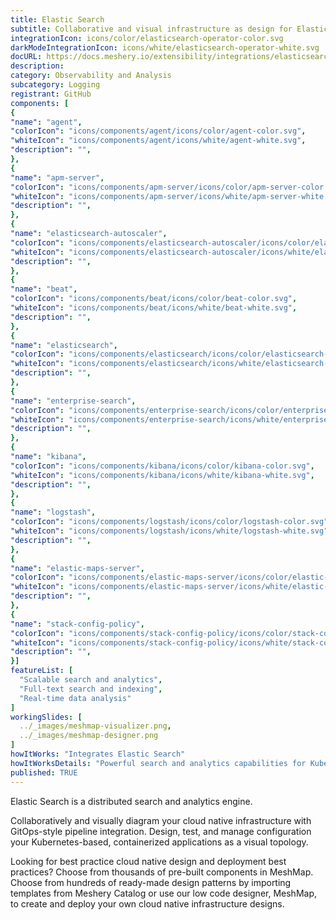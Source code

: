 ```yaml
---
title: Elastic Search
subtitle: Collaborative and visual infrastructure as design for Elastic Search
integrationIcon: icons/color/elasticsearch-operator-color.svg
darkModeIntegrationIcon: icons/white/elasticsearch-operator-white.svg
docURL: https://docs.meshery.io/extensibility/integrations/elasticsearch-operator
description: 
category: Observability and Analysis
subcategory: Logging
registrant: GitHub
components: [
{
"name": "agent",
"colorIcon": "icons/components/agent/icons/color/agent-color.svg",
"whiteIcon": "icons/components/agent/icons/white/agent-white.svg",
"description": "",
},
{
"name": "apm-server",
"colorIcon": "icons/components/apm-server/icons/color/apm-server-color.svg",
"whiteIcon": "icons/components/apm-server/icons/white/apm-server-white.svg",
"description": "",
},
{
"name": "elasticsearch-autoscaler",
"colorIcon": "icons/components/elasticsearch-autoscaler/icons/color/elasticsearch-autoscaler-color.svg",
"whiteIcon": "icons/components/elasticsearch-autoscaler/icons/white/elasticsearch-autoscaler-white.svg",
"description": "",
},
{
"name": "beat",
"colorIcon": "icons/components/beat/icons/color/beat-color.svg",
"whiteIcon": "icons/components/beat/icons/white/beat-white.svg",
"description": "",
},
{
"name": "elasticsearch",
"colorIcon": "icons/components/elasticsearch/icons/color/elasticsearch-color.svg",
"whiteIcon": "icons/components/elasticsearch/icons/white/elasticsearch-white.svg",
"description": "",
},
{
"name": "enterprise-search",
"colorIcon": "icons/components/enterprise-search/icons/color/enterprise-search-color.svg",
"whiteIcon": "icons/components/enterprise-search/icons/white/enterprise-search-white.svg",
"description": "",
},
{
"name": "kibana",
"colorIcon": "icons/components/kibana/icons/color/kibana-color.svg",
"whiteIcon": "icons/components/kibana/icons/white/kibana-white.svg",
"description": "",
},
{
"name": "logstash",
"colorIcon": "icons/components/logstash/icons/color/logstash-color.svg",
"whiteIcon": "icons/components/logstash/icons/white/logstash-white.svg",
"description": "",
},
{
"name": "elastic-maps-server",
"colorIcon": "icons/components/elastic-maps-server/icons/color/elastic-maps-server-color.svg",
"whiteIcon": "icons/components/elastic-maps-server/icons/white/elastic-maps-server-white.svg",
"description": "",
},
{
"name": "stack-config-policy",
"colorIcon": "icons/components/stack-config-policy/icons/color/stack-config-policy-color.svg",
"whiteIcon": "icons/components/stack-config-policy/icons/white/stack-config-policy-white.svg",
"description": "",
}]
featureList: [
  "Scalable search and analytics",
  "Full-text search and indexing",
  "Real-time data analysis"
]
workingSlides: [
  ../_images/meshmap-visualizer.png,
  ../_images/meshmap-designer.png
]
howItWorks: "Integrates Elastic Search"
howItWorksDetails: "Powerful search and analytics capabilities for Kubernetes data"
published: TRUE
---
```

<p>
Elastic Search is a distributed search and analytics engine.
</p>
<p>
    Collaboratively and visually diagram your cloud native infrastructure with GitOps-style pipeline integration. Design, test, and manage configuration your Kubernetes-based, containerized applications as a visual topology.
</p>
<p>
    Looking for best practice cloud native design and deployment best practices? Choose from thousands of pre-built components in MeshMap. Choose from hundreds of ready-made design patterns by importing templates from Meshery Catalog or use our low code designer, MeshMap, to create and deploy your own cloud native infrastructure designs.
</p>
